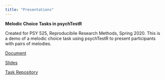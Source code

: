 ```yaml
---
title: "Presentations"
---
```


**Melodic Choice Tasks in psychTestR**

Created for PSY 525, Reproducibile Research Methods, Spring 2020. This is a demo of a melodic choice task using psychTestR to present participants with pairs of melodies. 

[Document](https://hannah-merseal.shinyapps.io/psychTestR-525-document/)

[Slides](jazz-choice-demo/Presentation/psychTestR-525-slides.html)

[Task Repository](https://github.com/hannah-merseal/jazz-choice-task)
